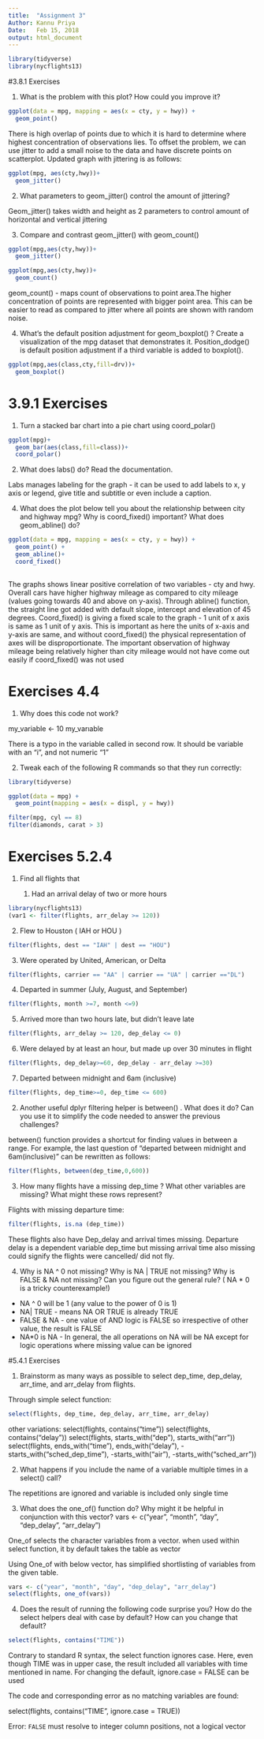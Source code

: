 ```yaml
---
title:  "Assignment 3"
Author: Kannu Priya
Date:   Feb 15, 2018
output: html_document
---
```


```r
library(tidyverse)
library(nycflights13)
```

#3.8.1 Exercises

1. What is the problem with this plot? How could you improve it?

```r
ggplot(data = mpg, mapping = aes(x = cty, y = hwy)) + 
  geom_point()
```

There is high overlap of points due to which it is hard to determine where highest concentration of observations lies. To offset the problem, we can use jitter to add a small noise to the data and have discrete points on scatterplot. Updated graph with jittering is as follows:


```r
ggplot(mpg, aes(cty,hwy))+
  geom_jitter()
```


2. What parameters to  geom_jitter()  control the amount of jittering?

Geom_jitter() takes width and height as 2 parameters to control amount of horizontal and vertical jittering

3. Compare and contrast geom_jitter() with geom_count()


```r
ggplot(mpg,aes(cty,hwy))+
  geom_jitter()
```

```r
ggplot(mpg,aes(cty,hwy))+
  geom_count()
```


geom_count() - maps count of observations to point area.The higher concentration of points are represented with bigger point area. This can be easier to read as compared to jitter where all points are shown with random noise. 

4.  What’s the default position adjustment for  geom_boxplot() ? Create a visualization of the  mpg  dataset that demonstrates it.
Position_dodge() is default position adjustment if a third variable is added to boxplot(). 


```r
ggplot(mpg,aes(class,cty,fill=drv))+
  geom_boxplot()
```


# 3.9.1 Exercises 

1.  Turn a stacked bar chart into a pie chart using  coord_polar()

```r
ggplot(mpg)+
  geom_bar(aes(class,fill=class))+
  coord_polar()

```


2.  What does  labs()  do? Read the documentation.

Labs manages labeling for the graph - it can be used to add labels to x, y axis or legend, give title and subtitle or even include a caption.

4.  What does the plot below tell you about the relationship between city and highway mpg? Why is  coord_fixed()  important? What does  geom_abline()  do?

```r
ggplot(data = mpg, mapping = aes(x = cty, y = hwy)) +
  geom_point() + 
  geom_abline()+
  coord_fixed()
  
```
 
 The graphs shows linear positive correlation of two variables - cty and hwy. Overall cars have higher highway mileage as compared to city mileage (values going towards 40 and above on y-axis). 
 Through abline() function, the straight line got added with default slope, intercept and elevation of 45 degrees. Coord_fixed() is giving a fixed scale to the graph - 1 unit of x axis is same as 1 unit of y axis. This is important as here the units of x-axis and y-axis are same, and without coord_fixed() the physical representation of axes will be disproportionate. The important observation of highway mileage being relatively higher than city mileage would not have come out easily if coord_fixed() was not used
 
# Exercises 4.4

1. Why does this code not work?

my_variable <- 10
my_varıable

There is a typo in the variable called in second row. It should be variable with an "i", and not numeric "1"

2.  Tweak each of the following R commands so that they run correctly:

```r
library(tidyverse)

ggplot(data = mpg) + 
  geom_point(mapping = aes(x = displ, y = hwy))

filter(mpg, cyl == 8)
filter(diamonds, carat > 3)


```

# Exercises 5.2.4

1.  Find all flights that

    (1) Had an arrival delay of two or more hours
    

```r
library(nycflights13)
(var1 <- filter(flights, arr_delay >= 120))
```


  (2) Flew to Houston ( IAH  or  HOU )
    
```r
filter(flights, dest == "IAH" | dest == "HOU")
```

  (3) Were operated by United, American, or Delta
    
```r
filter(flights, carrier == "AA" | carrier == "UA" | carrier =="DL")
```

  (4) Departed in summer (July, August, and September)
  
```r
filter(flights, month >=7, month <=9)
```

  (5) Arrived more than two hours late, but didn’t leave late
  
```r
filter(flights, arr_delay >= 120, dep_delay <= 0)
```

  (6) Were delayed by at least an hour, but made up over 30 minutes in flight
  
```r
filter(flights, dep_delay>=60, dep_delay - arr_delay >=30)

```

  (7) Departed between midnight and 6am (inclusive)
  
```r
filter(flights, dep_time>=0, dep_time <= 600)
```

 
 2.  Another useful dplyr filtering helper is  between() . What does it do? Can you use it to simplify the code needed to answer the previous challenges?
 
 between() function provides a shortcut for finding values in between a range. For example, the last question of "departed between midnight and 6am(inclusive)" can be rewritten as follows:
 
```r
filter(flights, between(dep_time,0,600))
```

3. How many flights have a missing  dep_time ? What other variables are missing? What might these rows represent?

Flights with missing departure time:

```r
filter(flights, is.na (dep_time))
```

These flights also have Dep_delay and arrival times missing. Departure delay is a dependent variable dep_time but missing arrival time also missing could signify the flights were cancelled/ did not fly.

4.  Why is  NA ^ 0  not missing? Why is  NA | TRUE  not missing? Why is  FALSE & NA  not missing? Can you figure out the general rule? ( NA * 0  is a tricky counterexample!)

- NA ^ 0 will be 1 (any value to the power of 0 is 1)
- NA| TRUE - means NA OR TRUE is already TRUE
- FALSE & NA - one value of AND logic is FALSE so irrespective of other value, the result is FALSE
- NA*0 is NA - In general, the all operations on NA will be NA except for logic operations where missing value can be ignored

#5.4.1 Exercises

1.  Brainstorm as many ways as possible to select  dep_time,  dep_delay,  arr_time, and  arr_delay  from  flights.

Through simple select function:

```r
select(flights, dep_time, dep_delay, arr_time, arr_delay)
```

other variations:
select(flights, contains("time"))
select(flights, contains("delay"))
select(flights, starts_with("dep"), starts_with("arr"))
select(flights, ends_with("time"), ends_with("delay"), -starts_with("sched_dep_time"), -starts_with("air"), -starts_with("sched_arr"))

2.  What happens if you include the name of a variable multiple times in a  select()  call?

The repetitions are ignored and variable is included only single time

3. What does the  one_of()  function do? Why might it be helpful in conjunction with this vector?
vars <- c("year", "month", "day", "dep_delay", "arr_delay")

One_of selects the character variables from a vector. when used within select function, it by default takes the table as vector

Using One_of with below vector, has simplified shortlisting of variables from the given table. 


```r
vars <- c("year", "month", "day", "dep_delay", "arr_delay")
select(flights, one_of(vars))
```

4. Does the result of running the following code surprise you? How do the select helpers deal with case by default? How can you change that default?

```r
select(flights, contains("TIME"))
```

Contrary to standard R syntax, the select function ignores case. Here, even though TIME was in upper case, the result included all variables with time mentioned in name. For changing the default, ignore.case = FALSE can be used

The code and corresponding error as no matching variables are found:

select(flights, contains("TIME", ignore.case = TRUE))

Error: `FALSE` must resolve to integer column positions, not a logical vector
